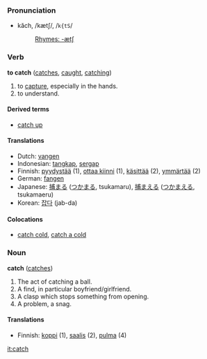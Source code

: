 ===Pronunciation===
*kăch, /kætʃ/, /<tt>k{tS</tt>/
*:[[Rhymes:English:-ætʃ|Rhymes: -ætʃ]]

=== Verb ===
'''to catch''' ([[catches]], [[caught]], [[catching]])

# to [[capture]], especially in the hands.
# to understand.

====Derived terms====
*[[catch up]]

==== Translations ====
*Dutch: [[vangen]]
*Indonesian: [[tangkap]], [[sergap]]
*Finnish: [[pyydystää]] (1), [[ottaa kiinni]] (1), [[käsittää]] (2), [[ymmärtää]] (2)
*German: [[fangen]]
*Japanese: [[捕まる]] ([[つかまる]], tsukamaru), [[捕まえる]] ([[つかまえる]], tsukamaeru)
*Korean: [[잡다]] (jab-da)

====Colocations====
*[[catch cold]], [[catch a cold]]

===Noun===
'''catch''' ([[catches]])

# The act of catching a ball.
# A find, in particular boyfriend/girlfriend.
# A clasp which stops something from opening.
# A problem, a snag.

====Translations====
*Finnish: [[koppi]] (1), [[saalis]] (2), [[pulma]] (4)

[[it:catch]]